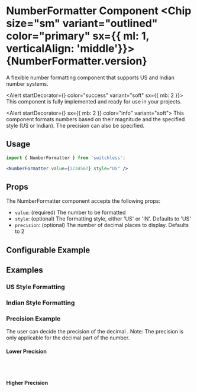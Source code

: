 


<Meta of={NumberFormatterStories} />

# NumberFormatter Component <Chip size="sm" variant="outlined" color="primary" sx={{ ml: 1, verticalAlign: 'middle'}}>{NumberFormatter.version} </Chip>

<Subtitle>
  A flexible number formatting component that supports US and Indian number systems.
</Subtitle>

<Alert startDecorator={<CheckCircleIcon />} color="success" variant="soft" sx={{ mb: 2 }}>
  This component is fully implemented and ready for use in your projects.
</Alert>

<Alert startDecorator={<InfoIcon />} sx={{ mb: 2 }} color="info" variant="soft">
  This component formats numbers based on their magnitude and the specified style (US or Indian). The precision can also be specified.
</Alert>

## Usage

```jsx
import { NumberFormatter } from 'switchless';

<NumberFormatter value={1234567} style="US" />
```
## Props

The NumberFormatter component accepts the following props:

- `value`: (required) The number to be formatted
- `style`: (optional) The formatting style, either 'US' or 'IN'. Defaults to 'US'
- `precision`: (optional) The number of decimal places to display. Defaults to 2

## Configurable Example

<Primary story="Default" />

<Controls />

## Examples

### US Style Formatting

<Canvas of={NumberFormatterStories.USSmallNumber} />
<Canvas of={NumberFormatterStories.USLargeNumber} />

### Indian Style Formatting

<Canvas of={NumberFormatterStories.INSmallNumber} />
<Canvas of={NumberFormatterStories.INLargeNumber} />

### Precision Example
The user can decide the precision of the decimal .
Note: The precision is only applicable for the decimal part of the number.


#### Lower Precision
```jsx
<NumberFormatter value={1234567} style="US" precision={0} />
// Precision defaults to 2
```

<Canvas of={NumberFormatterStories.PrecisionZero} />

#### Higher Precision
```jsx
<NumberFormatter value={1234567} style="US" precision={4} />
```

<Canvas of={NumberFormatterStories.PrecisionFour} />




